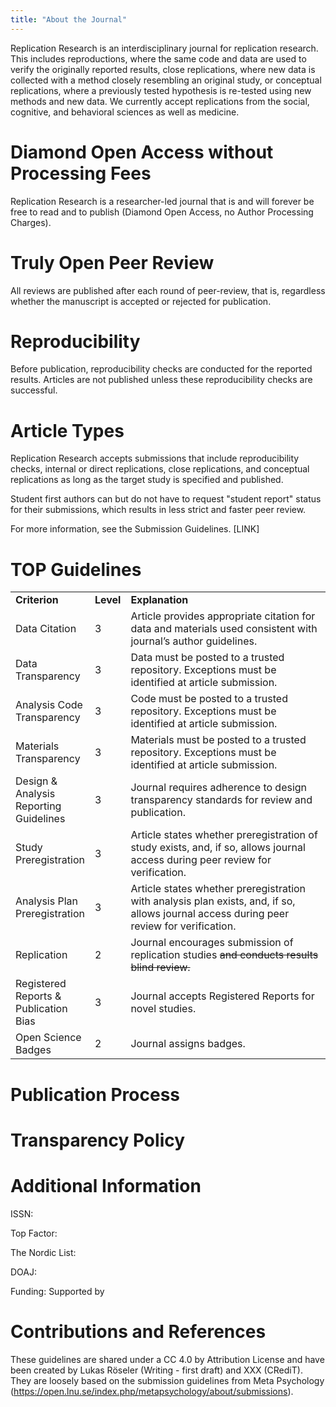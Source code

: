 ```yaml
---
title: "About the Journal"
---
```


Replication Research is an interdisciplinary journal for replication research. This includes reproductions, where the same code and data are used to verify the originally reported results, close replications, where new data is collected with a method closely resembling an original study, or conceptual replications, where a previously tested hypothesis is re-tested using new methods and new data. We currently accept replications from the social, cognitive, and behavioral sciences as well as medicine.

# Diamond Open Access without Processing Fees

Replication Research is a researcher-led journal that is and will forever be free to read and to publish (Diamond Open Access, no Author Processing Charges).

# Truly Open Peer Review

All reviews are published after each round of peer-review, that is, regardless whether the manuscript is accepted or rejected for publication.

# Reproducibility

Before publication, reproducibility checks are conducted for the reported results. Articles are not published unless these reproducibility checks are successful.

# Article Types

Replication Research accepts submissions that include reproducibility checks, internal or direct replications, close replications, and conceptual replications as long as the target study is specified and published.

Student first authors can but do not have to request \"student report\" status for their submissions, which results in less strict and faster peer review.

For more information, see the Submission Guidelines. \[LINK\]

# TOP Guidelines

|                                        |           |                                                                                                                                          |
|----------------------------------------|-----------|------------------------------------------------------------------------------------------------------------------------------------------|
| **Criterion**                          | **Level** | **Explanation**                                                                                                                          |
| Data Citation                          | 3         | Article provides appropriate citation for data and materials used consistent with journal's author guidelines.                           |
| Data Transparency                      | 3         | Data must be posted to a trusted repository. Exceptions must be identified at article submission.                                        |
| Analysis Code Transparency             | 3         | Code must be posted to a trusted repository. Exceptions must be identified at article submission.                                        |
| Materials Transparency                 | 3         | Materials must be posted to a trusted repository. Exceptions must be identified at article submission.                                   |
| Design & Analysis Reporting Guidelines | 3         | Journal requires adherence to design transparency standards for review and publication.                                                  |
| Study Preregistration                  | 3         | Article states whether preregistration of study exists, and, if so, allows journal access during peer review for verification.           |
| Analysis Plan Preregistration          | 3         | Article states whether preregistration with analysis plan exists, and, if so, allows journal access during peer review for verification. |
| Replication                            | 2         | Journal encourages submission of replication studies ~~and conducts results blind review.~~                                              |
| Registered Reports & Publication Bias  | 3         | Journal accepts Registered Reports for novel studies.                                                                                    |
| Open Science Badges                    | 2         | Journal assigns badges.                                                                                                                  |

# Publication Process

# Transparency Policy

# Additional Information

ISSN:

Top Factor: 

The Nordic List: 

DOAJ:  

Funding: Supported by 

# Contributions and References

These guidelines are shared under a CC 4.0 by Attribution License and have been created by Lukas Röseler (Writing - first draft) and XXX (CRediT). They are loosely based on the submission guidelines from Meta Psychology (<https://open.lnu.se/index.php/metapsychology/about/submissions>). 
